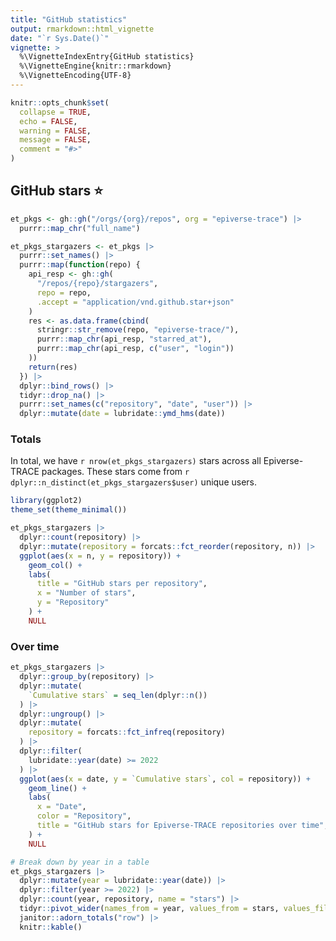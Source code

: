```yaml
---
title: "GitHub statistics"
output: rmarkdown::html_vignette
date: "`r Sys.Date()`"
vignette: >
  %\VignetteIndexEntry{GitHub statistics}
  %\VignetteEngine{knitr::rmarkdown}
  %\VignetteEncoding{UTF-8}
---
```


```r
knitr::opts_chunk$set(
  collapse = TRUE,
  echo = FALSE,
  warning = FALSE,
  message = FALSE,
  comment = "#>"
)
```

## GitHub stars ⭐

```r
et_pkgs <- gh::gh("/orgs/{org}/repos", org = "epiverse-trace") |> 
  purrr::map_chr("full_name")
```

```r
et_pkgs_stargazers <- et_pkgs |> 
  purrr::set_names() |> 
  purrr::map(function(repo) {
    api_resp <- gh::gh(
      "/repos/{repo}/stargazers", 
      repo = repo, 
      .accept = "application/vnd.github.star+json"
    )
    res <- as.data.frame(cbind(
      stringr::str_remove(repo, "epiverse-trace/"),
      purrr::map_chr(api_resp, "starred_at"),
      purrr::map_chr(api_resp, c("user", "login"))
    ))
    return(res)
  }) |> 
  dplyr::bind_rows() |> 
  tidyr::drop_na() |> 
  purrr::set_names(c("repository", "date", "user")) |> 
  dplyr::mutate(date = lubridate::ymd_hms(date))
```

### Totals

In total, we have `r nrow(et_pkgs_stargazers)` stars across all Epiverse-TRACE packages. These stars come from `r dplyr::n_distinct(et_pkgs_stargazers$user)` unique users.

```r
library(ggplot2)
theme_set(theme_minimal())

et_pkgs_stargazers |> 
  dplyr::count(repository) |>
  dplyr::mutate(repository = forcats::fct_reorder(repository, n)) |>
  ggplot(aes(x = n, y = repository)) +
    geom_col() +
    labs(
      title = "GitHub stars per repository",
      x = "Number of stars",
      y = "Repository"
    ) +
    NULL
```

### Over time

```r
et_pkgs_stargazers |> 
  dplyr::group_by(repository) |> 
  dplyr::mutate(
    `Cumulative stars` = seq_len(dplyr::n())
  ) |> 
  dplyr::ungroup() |> 
  dplyr::mutate(
    repository = forcats::fct_infreq(repository)
  ) |> 
  dplyr::filter(
    lubridate::year(date) >= 2022
  ) |>
  ggplot(aes(x = date, y = `Cumulative stars`, col = repository)) +
    geom_line() +
    labs(
      x = "Date",
      color = "Repository",
      title = "GitHub stars for Epiverse-TRACE repositories over time",
    ) +
    NULL
```

```r
# Break down by year in a table
et_pkgs_stargazers |> 
  dplyr::mutate(year = lubridate::year(date)) |> 
  dplyr::filter(year >= 2022) |> 
  dplyr::count(year, repository, name = "stars") |>
  tidyr::pivot_wider(names_from = year, values_from = stars, values_fill = 0L) |> 
  janitor::adorn_totals("row") |>
  knitr::kable()
```
